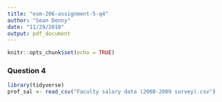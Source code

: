 ```yaml
---
title: "esm-206-assignment-5-q4"
author: "Sean Denny"
date: "11/29/2018"
output: pdf_document
---
```


```r
knitr::opts_chunk$set(echo = TRUE)
```

### Question 4

```r
library(tidyverse)
prof_sal <- read_csv("Faculty salary data (2008-2009 survey).csv")
```

